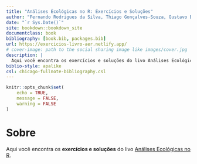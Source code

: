 ```yaml
--- 
title: "Análises Ecológicas no R: Exercícios e Soluções"
author: "Fernando Rodrigues da Silva, Thiago Gonçalves-Souza, Gustavo Brant Paterno, Diogo Borges Provete, Maurício Humberto Vancine"
date: "`r Sys.Date()`"
site: bookdown::bookdown_site
documentclass: book
bibliography: [book.bib, packages.bib]
url: https://exercicios-livro-aer.netlify.app/
# cover-image: path to the social sharing image like images/cover.jpg
description: |
  Aqui você encontra os exercícios e soluções do livo Análises Ecológicas no R.
biblio-style: apalike
csl: chicago-fullnote-bibliography.csl
---
```


```r
knitr::opts_chunk$set(
	echo = TRUE,
	message = FALSE,
	warning = FALSE
)
```

# Sobre {.unlisted .unnumbered}

Aqui você encontra os **exercícios e soluções** do livo [Análises Ecológicas no R](https://analises-ecologicas.netlify.app/).
